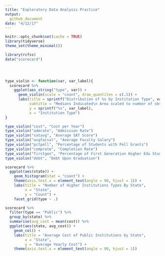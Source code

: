 ```yaml
---
title: "Exploratory Data Analysis Practice"
output:
  github_document
date: "4/12/17"
---
```


```r
knitr::opts_chunk$set(cache = TRUE)
library(tidyverse)
theme_set(theme_minimal())
```

```r
library(rcfss)
data("scorecard")




type_violin <- function(var, var_label){
  scorecard %>%
    ggplot(aes_string("type", var)) +
      geom_violin(scale = "count", draw_quantiles = c(.5)) +
      labs(title = sprintf("Distribution of %s by Institution Type", var_label),
           subtitle = "Medians Indicated\n Area scaled to number of observations",
           y = sprintf("%s", var_label),
           x = "Institution Type")
}

type_violin("cost", "Cost per Year")
type_violin("admrate", "Admission Rate")
type_violin("satavg", "Average SAT Score")
type_violin("avgfacsal", "Average Faculty Salary")
type_violin("pctpell", "Percentage of Students with Pell Grants")
type_violin("comprate", "Completion Rate")
type_violin("firstgen", "Percentage of First Generation Higher Edu Students")
type_violin("debt", "Debt Upon Graduation")

scorecard %>% 
  ggplot(aes(state)) +
    geom_histogram(stat = "count") + 
    theme(axis.text.x = element_text(angle = 90, hjust = 1)) +
    labs(title = "Number of Higher Institutions Types By State",
         x = "State",
         y = "Count") + 
    facet_grid(type ~ .)

scorecard %>%
  filter(type == "Public") %>%
  group_by(state) %>%
  summarise(avg_cost = mean(cost)) %>%
  ggplot(aes(state, avg_cost)) + 
    geom_col() +
    labs(title = "Average Cost of Public Institutions by State",
         x = "State",
         y = "Average Yearly Cost") + 
    theme(axis.text.x = element_text(angle = 90, hjust = 1)) 
```